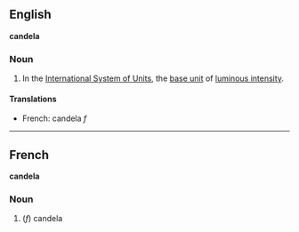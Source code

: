 ==English==
'''candela'''

===Noun===

#In the [[International System of Units]], the [[base unit]] of [[luminous intensity]].

====Translations====

*French: candela ''f''

----

==French==
'''candela'''

===Noun===

#(''f'') candela